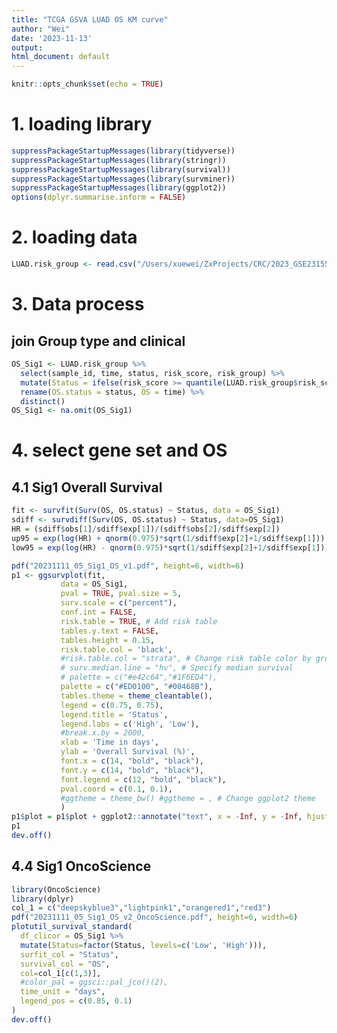 ```yaml
---
title: "TCGA GSVA LUAD OS KM curve"
author: "Wei"
date: '2023-11-13'
output:
html_document: default
---
```


```r
knitr::opts_chunk$set(echo = TRUE)

```

# 1. loading library
```r
suppressPackageStartupMessages(library(tidyverse))
suppressPackageStartupMessages(library(stringr))
suppressPackageStartupMessages(library(survival))
suppressPackageStartupMessages(library(survminer))
suppressPackageStartupMessages(library(ggplot2))
options(dplyr.summarise.inform = FALSE)

```

# 2. loading data
```r
LUAD.risk_group <- read.csv("/Users/xuewei/ZxProjects/CRC/2023_GSE231559/01_preprocessing/32_Macrophage_Figures/Rds_02_Lasso_Cox_04_risk_group_surv.txt", sep = "\t", h = T, check.names = F)

```

# 3. Data process
## join Group type and clinical
```r
OS_Sig1 <- LUAD.risk_group %>% 
  select(sample_id, time, status, risk_score, risk_group) %>% 
  mutate(Status = ifelse(risk_score >= quantile(LUAD.risk_group$risk_score, 0.5), "High", "Low")) %>% 
  rename(OS.status = status, OS = time) %>% 
  distinct()
OS_Sig1 <- na.omit(OS_Sig1)

```

# 4. select gene set and OS
## 4.1 Sig1 Overall Survival
```r
fit <- survfit(Surv(OS, OS.status) ~ Status, data = OS_Sig1)
sdiff <- survdiff(Surv(OS, OS.status) ~ Status, data=OS_Sig1)
HR = (sdiff$obs[1]/sdiff$exp[1])/(sdiff$obs[2]/sdiff$exp[2])
up95 = exp(log(HR) + qnorm(0.975)*sqrt(1/sdiff$exp[2]+1/sdiff$exp[1]))
low95 = exp(log(HR) - qnorm(0.975)*sqrt(1/sdiff$exp[2]+1/sdiff$exp[1])) 

pdf("20231111_05_Sig1_OS_v1.pdf", height=6, width=6)
p1 <- ggsurvplot(fit,
           data = OS_Sig1,
           pval = TRUE, pval.size = 5,
           surv.scale = c("percent"),
           conf.int = FALSE,
           risk.table = TRUE, # Add risk table
           tables.y.text = FALSE,
           tables.height = 0.15,
           risk.table.col = 'black',
           #risk.table.col = "strata", # Change risk table color by groups
           # surv.median.line = "hv", # Specify median survival
           # palette = c("#e42c64","#1F6ED4"),
           palette = c("#ED0100", "#00468B"),
           tables.theme = theme_cleantable(),
           legend = c(0.75, 0.75),
           legend.title = 'Status',
           legend.labs = c('High', 'Low'),
           #break.x.by = 2000,
           xlab = 'Time in days',
           ylab = 'Overall Survival (%)',
           font.x = c(14, "bold", "black"),
           font.y = c(14, "bold", "black"),
           font.legend = c(12, "bold", "black"),
           pval.coord = c(0.1, 0.1),
           #ggtheme = theme_bw() #ggtheme = , # Change ggplot2 theme
           )
p1$plot = p1$plot + ggplot2::annotate("text", x = -Inf, y = -Inf, hjust = -0.15, vjust = -2, label = paste("HR:",round((sdiff$obs[1]/sdiff$exp[1])/(sdiff$obs[2]/sdiff$exp[2]),2),"[",round(exp(log(HR) - qnorm(0.95)*sqrt(1/sdiff$exp[2]+1/sdiff$exp[1])),2),"-",round(exp(log(HR) + qnorm(0.95)*sqrt(1/sdiff$exp[2]+1/sdiff$exp[1])),2),"]"),size = 5)
p1
dev.off()

```

## 4.4 Sig1 OncoScience
```r
library(OncoScience)
library(dplyr)
col_1 = c("deepskyblue3","lightpink1","orangered1","red3")
pdf("20231111_05_Sig1_OS_v2_OncoScience.pdf", height=6, width=6)
plotutil_survival_standard(
  df_clicor = OS_Sig1 %>% 
  mutate(Status=factor(Status, levels=c('Low', 'High'))),
  surfit_col = "Status",
  survival_col = "OS",
  col=col_1[c(1,3)],
  #color_pal = ggsci::pal_jco()(2),
  time_unit = "days",
  legend_pos = c(0.85, 0.1)
)
dev.off()

```

